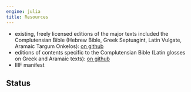 ```yaml
---
engine: julia
title: Resources
---
```




- existing, freely licensed editions of the major texts included the Complutensian Bible (Hebrew Bible, Greek Septuagint, Latin Vulgate, Aramaic Targum Onkelos): [on github](https://github.com/neelsmith/compnov)
- editions of contents specific to the Complutensian Bible (Latin glosses on Greek and Aramaic texts): [on github](https://github.com/neelsmith/complutensian-texts)
- IIIF manifest


## Status


